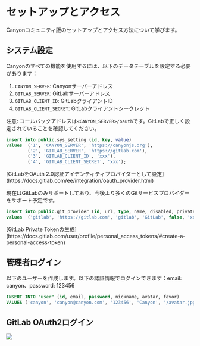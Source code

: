 # セットアップとアクセス

Canyonコミュニティ版のセットアップとアクセス方法について学びます。

## システム設定

Canyonのすべての機能を使用するには、以下のデータテーブルを設定する必要があります：

1. `CANYON_SERVER`: Canyonサーバーアドレス
2. `GITLAB_SERVER`: GitLabサーバーアドレス
3. `GITLAB_CLIENT_ID`: GitLabクライアントID
4. `GITLAB_CLIENT_SECRET`: GitLabクライアントシークレット

注意: コールバックアドレスは`<CANYON_SERVER>/oauth`です。GitLabで正しく設定されていることを確認してください。


```sql copy
insert into public.sys_setting (id, key, value)
values  ('1', 'CANYON_SERVER', 'https://canyonjs.org'),
        ('2', 'GITLAB_SERVER', 'https://gitlab.com'),
        ('3', 'GITLAB_CLIENT_ID', 'xxx'),
        ('4', 'GITLAB_CLIENT_SECRET', 'xxx');
```

<Callout type="info" emoji="ℹ️">
  [GitLabをOAuth 2.0認証アイデンティティプロバイダーとして設定](https://docs.gitlab.com/ee/integration/oauth_provider.html)
</Callout>

現在はGitLabのみサポートしており、今後より多くのGitサービスプロバイダーをサポート予定です。

```sql copy
insert into public.git_provider (id, url, type, name, disabled, private_token)
values  ('gitlab', 'https://gitlab.com', 'gitlab', 'GitLab', false, 'xxx');
```

<Callout type="info" emoji="ℹ️">
  [GitLab Private Tokenの生成](https://docs.gitlab.com/user/profile/personal_access_tokens/#create-a-personal-access-token)
</Callout>

## 管理者ログイン

以下のユーザーを作成します。以下の認証情報でログインできます：email: canyon、password: 123456

```sql copy
INSERT INTO "user" (id, email, password, nickname, avatar, favor)
VALUES ('canyon', 'canyon@canyon.com', '123456', 'Canyon', '/avatar.jpg', '');
```

## GitLab OAuth2ログイン

![](https://cdn.jsdelivr.net/gh/canyon-project/assets/docs/static/documentation/self-host/community-edition/login.png)